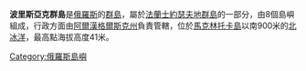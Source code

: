 '''波里斯亞克群島'''是[[俄羅斯|俄羅斯]]的[[群島|群島]]，屬於[[法蘭士約瑟夫地群島|法蘭士約瑟夫地群島]]的一部分，由8個島嶼組成，行政方面由[[阿爾漢格爾斯克州|阿爾漢格爾斯克州]]負責管轄，位於[[馬克林托卡島|馬克林托卡島]]以南900米的[[北冰洋|北冰洋]]，最高點海拔高度41米。

{{Russia-geo-stub}}
[[Category:俄羅斯島嶼|Category:俄羅斯島嶼]]